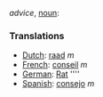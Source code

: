 ''advice'', [[noun]]:


===Translations===

*[[Dutch]]: [[raad]] ''m''
*[[French]]: [[conseil]] ''m''
*[[German]]: [[Rat]] ''''
*[[Spanish]]: [[consejo]] ''m''